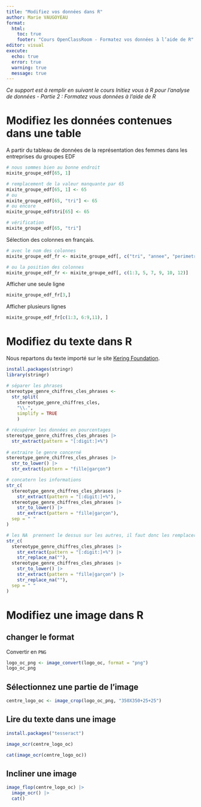```yaml
---
title: "Modifiez vos données dans R"
author: Marie VAUGOYEAU
format:
  html:
    toc: true
    footer: "Cours OpenClassRoom - Formatez vos données à l’aide de R"
editor: visual
execute:
  echo: true
  error: true
  warning: true
  message: true
---
```


*Ce support est à remplir en suivant le cours Initiez vous à R pour l'analyse de données - Partie 2 : Formatez vous données à l'aide de R*

# Modifiez les données contenues dans une table

A partir du tableau de données de la représentation des femmes dans les entreprises du groupes EDF

```r
# nous sommes bien au bonne endroit
mixite_groupe_edf[65, 1]

# remplacement de la valeur manquante par 65
mixite_groupe_edf[65, 1] <- 65
# ou
mixite_groupe_edf[65, "tri"] <- 65
# ou encore 
mixite_groupe_edf$tri[65] <- 65

# vérification
mixite_groupe_edf[65, "tri"]
```

Sélection des colonnes en français.

```r
# avec le nom des colonnes
mixite_groupe_edf_fr <- mixite_groupe_edf[, c("tri", "annee", "perimetre_juridique", "perimetre_spatial", "indicateur", "valeur_de_l_indicateur", "unite", "methode_de_consolidation")]

# ou la position des colonnes
mixite_groupe_edf_fr <- mixite_groupe_edf[, c(1:3, 5, 7, 9, 10, 12)]

```

Afficher une seule ligne

```r
mixite_groupe_edf_fr[3,]
```

Afficher plusieurs lignes

```r
mixite_groupe_edf_fr[c(1:3, 6:9,11), ]
```

# Modifiez du texte dans R

Nous repartons du texte importé sur le site [Kering Foundation](https://www.keringfoundation.org/fr/).

```r

install.packages(stringr)
library(stringr)

# séparer les phrases
stereotype_genre_chiffres_cles_phrases <- 
  str_split(
    stereotype_genre_chiffres_cles, 
    "\\.", 
    simplify = TRUE
    )

# récupérer les données en pourcentages
stereotype_genre_chiffres_cles_phrases |> 
  str_extract(pattern = "[:digit:]+%")
  
# extraire le genre concerné
stereotype_genre_chiffres_cles_phrases |> 
  str_to_lower() |> 
  str_extract(pattern = "fille|garçon")

# concatern les informations
str_c(
  stereotype_genre_chiffres_cles_phrases |> 
    str_extract(pattern = "[:digit:]+%"),
  stereotype_genre_chiffres_cles_phrases |> 
    str_to_lower() |> 
    str_extract(pattern = "fille|garçon"),
  sep = " "
)

# les NA  prennent le dessus sur les autres, il faut donc les remplacer par rien
str_c(
  stereotype_genre_chiffres_cles_phrases |> 
    str_extract(pattern = "[:digit:]+%") |>
    str_replace_na(""),
  stereotype_genre_chiffres_cles_phrases |> 
    str_to_lower() |> 
    str_extract(pattern = "fille|garçon") |> 
    str_replace_na(""),
  sep = " "
)

```

# Modifiez une image dans R

## changer le format

Convertir en `PNG`

```r
logo_oc_png <- image_convert(logo_oc, format = "png")
logo_oc_png

```

## Sélectionnez une partie de l'image

```r
centre_logo_oc <- image_crop(logo_oc_png, "350X350+25+25")
```

## Lire du texte dans une image

```r
install.packages("tesseract")

image_ocr(centre_logo_oc)

cat(image_ocr(centre_logo_oc))

```

## Incliner une image

```r
image_flop(centre_logo_oc) |> 
  image_ocr() |> 
  cat()
```
